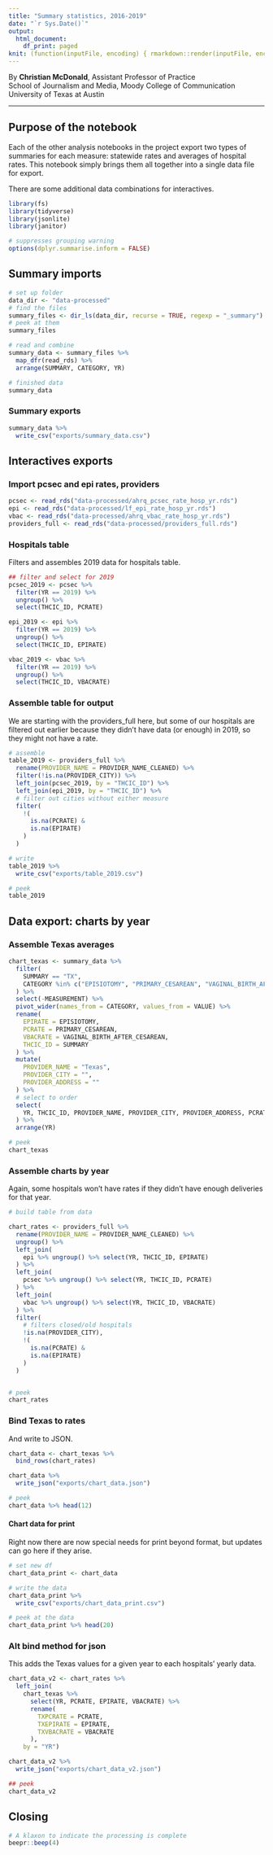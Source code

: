 ```yaml
---
title: "Summary statistics, 2016-2019"
date: "`r Sys.Date()`"
output:
  html_document:
    df_print: paged
knit: (function(inputFile, encoding) { rmarkdown::render(inputFile, encoding = encoding, output_dir = "docs") })
---
```


By **Christian McDonald**, Assistant Professor of Practice\
School of Journalism and Media, Moody College of Communication\
University of Texas at Austin

----

## Purpose of the notebook

Each of the other analysis notebooks in the project export two types of summaries for each measure: statewide rates and averages of hospital rates. This notebook simply brings them all together into a single data file for export.

There are some additional data combinations for interactives.

```r
library(fs)
library(tidyverse)
library(jsonlite)
library(janitor)

# suppresses grouping warning
options(dplyr.summarise.inform = FALSE)
```

## Summary imports

```r
# set up folder
data_dir <- "data-processed"
# find the files
summary_files <- dir_ls(data_dir, recurse = TRUE, regexp = "_summary")
# peek at them
summary_files

# read and combine
summary_data <- summary_files %>%
  map_dfr(read_rds) %>% 
  arrange(SUMMARY, CATEGORY, YR)

# finished data
summary_data
```

### Summary exports

```r
summary_data %>% 
  write_csv("exports/summary_data.csv")
```


## Interactives exports

### Import pcsec and epi rates, providers

```r
pcsec <- read_rds("data-processed/ahrq_pcsec_rate_hosp_yr.rds")
epi <- read_rds("data-processed/lf_epi_rate_hosp_yr.rds")
vbac <- read_rds("data-processed/ahrq_vbac_rate_hosp_yr.rds")
providers_full <- read_rds("data-processed/providers_full.rds")
```

### Hospitals table

Filters and assembles 2019 data for hospitals table.

```r
## filter and select for 2019
pcsec_2019 <- pcsec %>% 
  filter(YR == 2019) %>% 
  ungroup() %>% 
  select(THCIC_ID, PCRATE)

epi_2019 <- epi %>% 
  filter(YR == 2019) %>% 
  ungroup() %>% 
  select(THCIC_ID, EPIRATE)

vbac_2019 <- vbac %>% 
  filter(YR == 2019) %>% 
  ungroup() %>% 
  select(THCIC_ID, VBACRATE)
```

### Assemble table for output

We are starting with the providers_full here, but some of our hospitals are filtered out earlier because they didn't have data (or enough) in 2019, so they might not have a rate.

```r
# assemble
table_2019 <- providers_full %>% 
  rename(PROVIDER_NAME = PROVIDER_NAME_CLEANED) %>% 
  filter(!is.na(PROVIDER_CITY)) %>% 
  left_join(pcsec_2019, by = "THCIC_ID") %>% 
  left_join(epi_2019, by = "THCIC_ID") %>% 
  # filter out cities without either measure
  filter(
    !(
      is.na(PCRATE) &
      is.na(EPIRATE)
    )
  )

# write
table_2019 %>% 
  write_csv("exports/table_2019.csv")

# peek
table_2019

```

## Data export: charts by year

### Assemble Texas averages

```r
chart_texas <- summary_data %>%
  filter(
    SUMMARY == "TX",
    CATEGORY %in% c("EPISIOTOMY", "PRIMARY_CESAREAN", "VAGINAL_BIRTH_AFTER_CESAREAN")
  ) %>% 
  select(-MEASUREMENT) %>% 
  pivot_wider(names_from = CATEGORY, values_from = VALUE) %>% 
  rename(
    EPIRATE = EPISIOTOMY,
    PCRATE = PRIMARY_CESAREAN,
    VBACRATE = VAGINAL_BIRTH_AFTER_CESAREAN,
    THCIC_ID = SUMMARY
  ) %>% 
  mutate(
    PROVIDER_NAME = "Texas",
    PROVIDER_CITY = "",
    PROVIDER_ADDRESS = ""
  ) %>% 
  # select to order
  select(
    YR, THCIC_ID, PROVIDER_NAME, PROVIDER_CITY, PROVIDER_ADDRESS, PCRATE, EPIRATE, VBACRATE
  ) %>% 
  arrange(YR)

# peek
chart_texas
```

### Assemble charts by year

Again, some hospitals won't have rates if they didn't have enough deliveries for that year.

```r
# build table from data

chart_rates <- providers_full %>% 
  rename(PROVIDER_NAME = PROVIDER_NAME_CLEANED) %>% 
  ungroup() %>% 
  left_join(
    epi %>% ungroup() %>% select(YR, THCIC_ID, EPIRATE)
  ) %>% 
  left_join(
    pcsec %>% ungroup() %>% select(YR, THCIC_ID, PCRATE)
  ) %>% 
  left_join(
    vbac %>% ungroup() %>% select(YR, THCIC_ID, VBACRATE)
  ) %>% 
  filter(
    # filters closed/old hospitals
    !is.na(PROVIDER_CITY),
    !(
      is.na(PCRATE) &
      is.na(EPIRATE)
    )
  )


# peek
chart_rates
```

### Bind Texas to rates

And write to JSON.

```r
chart_data <- chart_texas %>% 
  bind_rows(chart_rates)

chart_data %>% 
  write_json("exports/chart_data.json")

# peek
chart_data %>% head(12)
```

#### Chart data for print

Right now there are now special needs for print beyond format, but updates can go here if they arise.

```r
# set new df
chart_data_print <- chart_data

# write the data
chart_data_print %>% 
  write_csv("exports/chart_data_print.csv")

# peek at the data
chart_data_print %>% head(20)
```

### Alt bind method for json

This adds the Texas values for a given year to each hospitals' yearly data.

```r
chart_data_v2 <- chart_rates %>%
  left_join(
    chart_texas %>%
      select(YR, PCRATE, EPIRATE, VBACRATE) %>% 
      rename(
        TXPCRATE = PCRATE,
        TXEPIRATE = EPIRATE,
        TXVBACRATE = VBACRATE
      ),
    by = "YR")

chart_data_v2 %>% 
  write_json("exports/chart_data_v2.json")

## peek
chart_data_v2
```

## Closing

```r
# A klaxon to indicate the processing is complete
beepr::beep(4)
```


